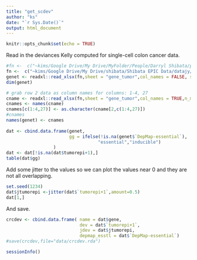 ```yaml
---
title: "get_scdev"
author: "ks"
date: "`r Sys.Date()`"
output: html_document
---
```


```r
knitr::opts_chunk$set(echo = TRUE)
```

Read in the deviances Kelly computed for single-cell colon cancer data.

```r
#fn <-  c("~kims/Google Drive/My Drive/MyFolder/People/Darryl Shibata/plasticity/20230123/forKIMnormaltumordeviancegraph1-23.xlsx")
fn <-  c("~kims/Google Drive/My Drive/shibata/Shibata EPIC Data/datajy/forKIMnormaltumordeviancegraph1-23.xlsx")
genet <- readxl::read_xlsx(fn,sheet = "gene_tumor",col_names = FALSE, skip=3)
dim(genet)

# grab row 2 data as column names for columns: 1-4, 27
cname <- readxl::read_xlsx(fn,sheet = "gene_tumor",col_names = TRUE,n_max=3)
cnames <- names(cname)
cnames[c(1:4,27)] <- as.character(cname[2,c(1:4,27)])
#cnames
names(genet) <- cnames
  
dat <- cbind.data.frame(genet,
                        gg = ifelse(!is.na(genet$`DepMap-essential`),
                                   "essential","inducible")
                  )
dat <- dat[!is.na(dat$tumorepi+1),]
table(dat$gg)
```

Add some jitter to the values so we can plot the values near 0 and they are not all overlapping.

```r
set.seed(1234)
dat$jtumorepi <-jitter(dat$`tumorepi+1`,amount=0.5)
dat[1,]
```

And save.
```r
crcdev <- cbind.data.frame( name = dat$gene,
                            dev = dat$`tumorepi+1`,
                            jdev = dat$jtumorepi,
                            depmap_esstl = dat$`DepMap-essential`)
#save(crcdev,file="data/crcdev.rda")
```

```r
sessionInfo()
```



